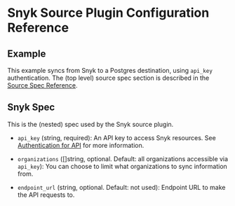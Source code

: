 # Snyk Source Plugin Configuration Reference

## Example

This example syncs from Snyk to a Postgres destination, using `api_key` authentication.
The (top level) source spec section is described in the [Source Spec Reference](/docs/reference/source-spec).

<Configuration />

## Snyk Spec

This is the (nested) spec used by the Snyk source plugin.

- `api_key` (string, required):
  An API key to access Snyk resources.
  See [Authentication for API](https://docs.snyk.io/snyk-api-info/authentication-for-api) for more information.

- `organizations`  ([]string, optional. Default: all organizations accessible via `api_key`):
  You can choose to limit what organizations to sync information from.

- `endpoint_url` (string, optional. Default: not used):
  Endpoint URL to make the API requests to.
